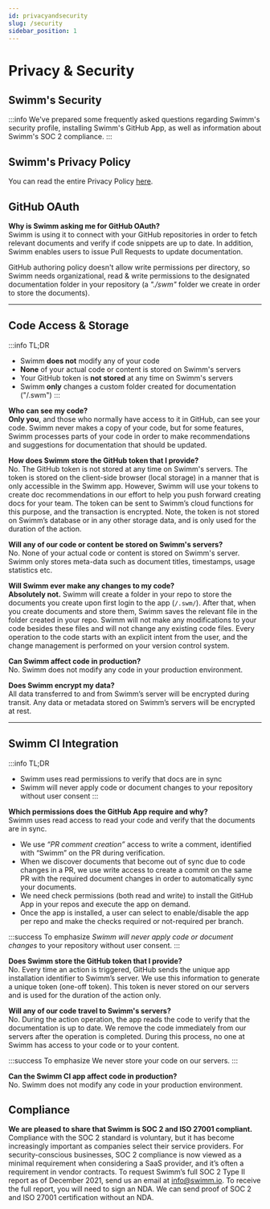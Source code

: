 ```yaml
---
id: privacyandsecurity
slug: /security
sidebar_position: 1
---
```



# Privacy & Security

## Swimm's Security

:::info
We've prepared some frequently asked questions regarding Swimm's security profile, installing Swimm's GitHub App, as well as information about Swimm's SOC 2 compliance.
:::

## Swimm's Privacy Policy

You can read the entire Privacy Policy [here](https://swimm.io/legal/privacy-policy/).

## GitHub OAuth

**Why is Swimm asking me for GitHub OAuth?**<br/>
Swimm is using it to connect with your GitHub repositories in order to fetch relevant documents
and verify if code snippets are up to date. In addition, Swimm enables users to issue Pull
Requests to update documentation.

GitHub authoring policy doesn't allow write permissions per directory,
so Swimm needs organizational, read & write permissions to the designated
documentation folder in your repository (a <i>"./swm"</i> folder we create in order to store the documents).

---

## Code Access & Storage

<!-- vale Google.Slang = NO -->

:::info TL;DR

- Swimm **does not** modify any of your code
- **None** of your actual code or content is stored on Swimm's servers
- Your GitHub token is **not stored** at any time on Swimm's servers
- Swimm **only** changes a custom folder created for documentation ("/.swm")
  :::

<!-- vale Google.Slang = YES -->

**Who can see my code?**<br/>
**Only you**, and those who normally have access to it in GitHub, can see your code. Swimm never makes a copy of your
code, but for some features, Swimm processes parts of your code in order to make recommendations and suggestions for documentation that should be updated.

**How does Swimm store the GitHub token that I provide?**<br/>
No. The GitHub token is not stored at any time on Swimm's servers. The token is stored on the client-side browser (local storage) in a manner that is only accessible in the Swimm app.
However, Swimm will use your tokens to create doc recommendations in our effort to help you push forward creating docs for your team. The token can be sent to Swimm’s cloud functions for this purpose, and the transaction is encrypted. Note, the token is not stored on Swimm’s database or in any other storage data, and is only used for the duration of the action.

**Will any of our code or content be stored on Swimm's servers?**<br/>
No. None of your actual code or content is stored on Swimm's server. Swimm only stores meta-data such as document titles, timestamps, usage statistics etc.

**Will Swimm ever make any changes to my code?**<br/>
**Absolutely not.** Swimm will create a folder in your repo to store the documents you create upon first login to the
app (`/.swm/`). After that, when you create documents and store them, Swimm saves the relevant file in the folder created in your repo. Swimm will not make any modifications
to your code besides these files and will not change any existing code files. Every operation to the
code starts with an explicit intent from the user, and the change management is performed on your
version control system.

**Can Swimm affect code in production?**<br/>
No. Swimm does not modify any code in your production environment.

**Does Swimm encrypt my data?**<br/>
All data transferred to and from Swimm’s server will be encrypted during transit. Any data or
metadata stored on Swimm’s servers will be encrypted at rest.

---

## Swimm CI Integration

<!-- vale Google.Slang = NO -->

:::info TL;DR

- Swimm uses read permissions to verify that docs are in sync
- Swimm will never apply code or document changes to your repository without user consent
:::
<!-- vale Google.Slang = YES -->

**Which permissions does the GitHub App require and why?**<br/>
Swimm uses read access to read your code and verify that the documents are in sync.

- We use _“PR comment creation”_ access to write a comment, identified with “Swimm” on the PR during
  verification.
- When we discover documents that become out of sync due to code changes in a PR, we use write access to create a commit on the same PR with the required document changes in order to automatically sync your documents.
- We need check permissions (both read and write) to install the GitHub App in your repos and execute the app on demand.
- Once the app is installed, a user can select to enable/disable the app per repo and make the checks required or not-required per branch.

:::success To emphasize
_Swimm will never apply code or document changes_ to your repository without user consent.
:::

**Does Swimm store the GitHub token that I provide?**<br/>
No. Every time an action is triggered, GitHub sends the unique app installation identifier to Swimm’s
server. We use this information to generate a unique token (one-off token). This token is never stored
on our servers and is used for the duration of the action only.

**Will any of our code travel to Swimm's servers?**<br/>
No. During the action operation, the app reads the code to verify that the documentation is up to date.
We remove the code immediately from our servers after the operation is completed. During this process,
no one at Swimm has access to your code or to your content.

:::success To emphasize
We never store your code on our servers.
:::

**Can the Swimm CI app affect code in production?**<br/>
No. Swimm does not modify any code in your production environment.

## Compliance

**We are pleased to share that Swimm is SOC 2 and ISO 27001 compliant.** <br/>
Compliance with the SOC 2 standard is voluntary, but it has become increasingly important as companies select their service providers. For security-conscious businesses, SOC 2 compliance is now viewed as a minimal requirement when considering a SaaS provider, and it’s often a requirement in vendor contracts.
To request Swimm’s full SOC 2 Type II report as of December 2021, send us an email at info@swimm.io. To receive the full report, you will need to sign an NDA. We can send proof of SOC 2 and ISO 27001 certification without an NDA.
